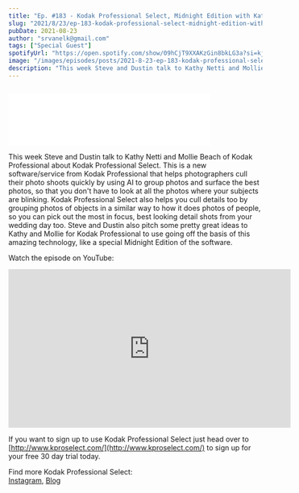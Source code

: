 ```yaml
---
title: "Ep. #183 - Kodak Professional Select, Midnight Edition with Kathy Netti and Mollie Beach"
slug: "2021/8/23/ep-183-kodak-professional-select-midnight-edition-with-kathy-netti-and-mollie-beach"
pubDate: 2021-08-23
author: "srvanelk@gmail.com"
tags: ["Special Guest"]
spotifyUrl: "https://open.spotify.com/show/09hCjT9XXAKzGin8bkLG3a?si=kjRZvQ1JTb6Ov3HVzSSlWA"
image: "/images/episodes/posts/2021-8-23-ep-183-kodak-professional-select-midnight-edition-with-kathy-netti-and-mollie-beach/Kodak-Professional+Select.webp"
description: "This week Steve and Dustin talk to Kathy Netti and Mollie Beach of Kodak Professional about Kodak Professional Select. This is a new software/service from Kodak Professional that helps photographers cull their photo shoots quickly by using AI to group photos and surface the best photos, so that you don't have to look at all the photos where your subjects are blinking. Kodak Professional Select also helps you cull details too by grouping photos of objects in a similar way to how it does photos of people, so you can pick out the most in focus, best looking detail shots from your wedding day too. Steve and Dustin also pitch some pretty great ideas to Kathy and Mollie for Kodak Professional to use going off the basis of this amazing technology, like a special Midnight Edition of the software.Watch the episode on YouTube:"
---
```


<figure>
  <img src="/images/episodes/posts/2021-8-23-ep-183-kodak-professional-select-midnight-edition-with-kathy-netti-and-mollie-beach/Kodak-Professional+Select.webp" alt="" />
</figure>
<iframe class="embedly-embed" src="//cdn.embedly.com/widgets/media.html?src=https%3A%2F%2Fanchor.fm%2Fweddingphotohangover%2Fembed%2Fepisodes%2FEp--183---Kodak-Professional-Select-Midnight-Edition-with-Kathy-Netti-and-Mollie-Beach-e16bber&display_name=Anchor+FM+Inc.&url=https%3A%2F%2Fanchor.fm%2Fweddingphotohangover%2Fepisodes%2FEp--183---Kodak-Professional-Select-Midnight-Edition-with-Kathy-Netti-and-Mollie-Beach-e16bber&image=https%3A%2F%2Fd3t3ozftmdmh3i.cloudfront.net%2Fproduction%2Fpodcast_uploaded_episode400%2F805714%2F805714-1629739110126-97afcfe839c65.jpg&key=61d05c9d54e8455ea7a9677c366be814&type=text%2Fhtml&schema=anchor" width="400" height="102" scrolling="no" title="Anchor FM Inc. embed" frameborder="0" allow="autoplay; fullscreen" allowfullscreen="true"></iframe>

This week Steve and Dustin talk to Kathy Netti and Mollie Beach of Kodak Professional about Kodak Professional Select. This is a new software/service from Kodak Professional that helps photographers cull their photo shoots quickly by using AI to group photos and surface the best photos, so that you don't have to look at all the photos where your subjects are blinking. Kodak Professional Select also helps you cull details too by grouping photos of objects in a similar way to how it does photos of people, so you can pick out the most in focus, best looking detail shots from your wedding day too. Steve and Dustin also pitch some pretty great ideas to Kathy and Mollie for Kodak Professional to use going off the basis of this amazing technology, like a special Midnight Edition of the software.  
  
Watch the episode on YouTube:
<iframe width="560" height="315" src="https://www.youtube.com/embed/dDiYdZ8vzBU?si=-Tfg7Cs0dWYkJUXr" title="YouTube video player" frameborder="0" allow="accelerometer; autoplay; clipboard-write; encrypted-media; gyroscope; picture-in-picture; web-share" referrerpolicy="strict-origin-when-cross-origin" allowfullscreen></iframe>

If you want to sign up to use Kodak Professional Select just head over to [http://www.kproselect.com/](http://www.kproselect.com/) to sign up for your free 30 day trial today.

Find more Kodak Professional Select:  
[Instagram](https://www.instagram.com/kodakprofessionalselect/), [Blog](https://blog.kproselect.com/)
